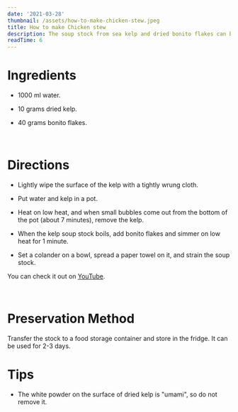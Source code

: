 ```yaml
---
date: '2021-03-28'
thumbnail: /assets/how-to-make-chicken-stew.jpeg
title: How to make Chicken stew
description: The soup stock from sea kelp and dried bonito flakes can be used in many Japanese food such as miso soup, soba, udon, and stew.
readTime: 6
---
```


<h1>Ingredients</h1>

- 1000 ml water.

- 10 grams dried kelp.

- 40 grams bonito flakes.

<br />

<h1> Directions </h1>

- Lightly wipe the surface of the kelp with a tightly wrung cloth.

- Put water and kelp in a pot.

- Heat on low heat, and when small bubbles come out from the bottom of the pot (about 7 minutes), remove the kelp.

- When the kelp soup stock boils, add bonito flakes and simmer on low heat for 1 minute.

- Set a colander on a bowl, spread a paper towel on it, and strain the soup stock.


You can check it out on [YouTube](https://youtu.be/6Lxdp1R40EY).

<br />

<h1> Preservation Method </h1>

Transfer the stock to a food storage container and store in the fridge. It can be used for 2-3 days.

<h1> Tips </h1>

- The white powder on the surface of dried kelp is "umami", so do not remove it.
